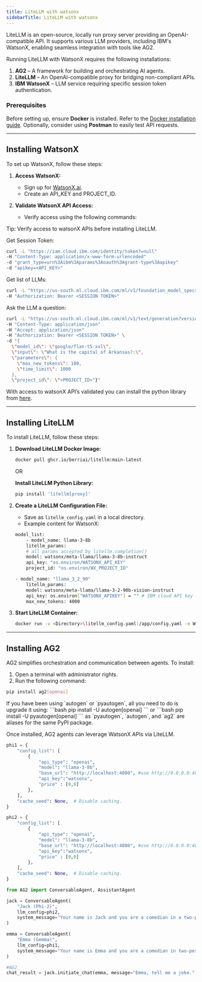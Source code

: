 ```yaml
---
title: LiteLLM with watsonx
sidebarTitle: LiteLLM with watsonx
---
```


LiteLLM is an open-source, locally run proxy server providing an OpenAI-compatible API. It supports various LLM providers, including IBM's WatsonX, enabling seamless integration with tools like AG2.

Running LiteLLM with WatsonX requires the following installations:

1. **AG2** – A framework for building and orchestrating AI agents.
2. **LiteLLM** – An OpenAI-compatible proxy for bridging non-compliant APIs.
3. **IBM WatsonX** – LLM service requiring specific session token authentication.

### Prerequisites

Before setting up, ensure **Docker** is installed. Refer to the [Docker installation guide](https://docs.docker.com/get-docker/). Optionally, consider using **Postman** to easily test API requests.

---

## Installing WatsonX

To set up WatsonX, follow these steps:
1. **Access WatsonX:**
    - Sign up for [WatsonX.ai](https://www.ibm.com/watsonx).
    - Create an API_KEY and PROJECT_ID.

2. **Validate WatsonX API Access:**
    - Verify access using the following commands:

Tip: Verify access to watsonX APIs before installing LiteLLM.

Get Session Token:

```bash
curl -L "https://iam.cloud.ibm.com/identity/token?=null"
-H "Content-Type: application/x-www-form-urlencoded"
-d "grant_type=urn%3Aibm%3Aparams%3Aoauth%3Agrant-type%3Aapikey"
-d "apikey=<API_KEY>"
```

Get list of LLMs:

```bash
curl -L "https://us-south.ml.cloud.ibm.com/ml/v1/foundation_model_specs?version=2024-09-16&project_id=1eeb4112-5f6e-4a81-9b61-8eac7f9653b4&filters=function_text_generation%2C%21lifecycle_withdrawn%3Aand&limit=200"
-H "Authorization: Bearer <SESSION TOKEN>"
```

Ask the LLM a question:

```bash
curl -L "https://us-south.ml.cloud.ibm.com/ml/v1/text/generation?version=2023-05-02"
-H "Content-Type: application/json"
-H "Accept: application/json"
-H "Authorization: Bearer <SESSION TOKEN>" \
-d "{
  \"model_id\": \"google/flan-t5-xxl\",
  \"input\": \"What is the capital of Arkansas?:\",
  \"parameters\": {
    \"max_new_tokens\": 100,
    \"time_limit\": 1000
  },
  \"project_id\": \"<PROJECT_ID>"}"
```


With access to watsonX API’s validated you can install the python library from [here](https://ibm.github.io/watsonx-ai-python-sdk/install.html).

---

## Installing LiteLLM
To install LiteLLM, follow these steps:
1. **Download LiteLLM Docker Image:**

   ```bash
   docker pull ghcr.io/berriai/litellm:main-latest
   ```

   OR


   **Install LiteLLM Python Library:**

   ```bash
   pip install 'litellm[proxy]'
   ```


2. **Create a LiteLLM Configuration File:**

   - Save as `litellm_config.yaml` in a local directory.
   - Example content for WatsonX:

    ```bash
    model_list:
        - model_name: llama-3-8b
        litellm_params:
        # all params accepted by litellm.completion()
        model: watsonx/meta-llama/llama-3-8b-instruct
        api_key: "os.environ/WATSONX_API_KEY"
        project_id: "os.environ/WX_PROJECT_ID"

    ```
    ```bash
    - model_name: "llama_3_2_90"
        litellm_params:
        model: watsonx/meta-llama/llama-3-2-90b-vision-instruct
        api_key: os.environ["WATSONX_APIKEY"] = "" # IBM cloud API key
        max_new_tokens: 4000
    ```
3. **Start LiteLLM Container:**

   ```bash
   docker run -v <Directory>\litellm_config.yaml:/app/config.yaml -e WATSONX_API_KEY=<API_KEY> -e WATSONX_URL=https://us-south.ml.cloud.ibm.com/ml/v1/text/generation?version=2023-05-02 -e WX_PROJECT_ID=<PROJECT_ID> -p 4000:4000 ghcr.io/berriai/litellm:main-latest --config /app/config.yaml --detailed_debug
   ```

---

## Installing AG2

AG2 simplifies orchestration and communication between agents. To install:

1. Open a terminal with administrator rights.
2. Run the following command:

```bash
pip install ag2[openai]
```

<Tip>
If you have been using `autogen` or `pyautogen`, all you need to do is upgrade it using:
```bash
pip install -U autogen[openai]
```
or
```bash
pip install -U pyautogen[openai]
```
as `pyautogen`, `autogen`, and `ag2` are aliases for the same PyPI package.
</Tip>

Once installed, AG2 agents can leverage WatsonX APIs via LiteLLM.

```python
phi1 = {
    "config_list": [
        {
            "api_type": "openai",
            "model": "llama-3-8b",
            "base_url": "http://localhost:4000", #use http://0.0.0.0:4000 for Macs
            "api_key":"watsonx",
            "price" : [0,0]
        },
    ],
    "cache_seed": None,  # Disable caching.
}

phi2 = {
    "config_list": [
        {
            "api_type": "openai",
            "model": "llama-3-8b",
            "base_url": "http://localhost:4000", #use http://0.0.0.0:4000 for Macs
            "api_key":"watsonx",
            "price" : [0,0]
        },
    ],
    "cache_seed": None,  # Disable caching.
}

from AG2 import ConversableAgent, AssistantAgent

jack = ConversableAgent(
    "Jack (Phi-2)",
    llm_config=phi2,
    system_message="Your name is Jack and you are a comedian in a two-person comedy show.",
)

emma = ConversableAgent(
    "Emma (Gemma)",
    llm_config=phi1,
    system_message="Your name is Emma and you are a comedian in two-person comedy show.",
)

#AG2
chat_result = jack.initiate_chat(emma, message="Emma, tell me a joke.", max_turns=2)
```
